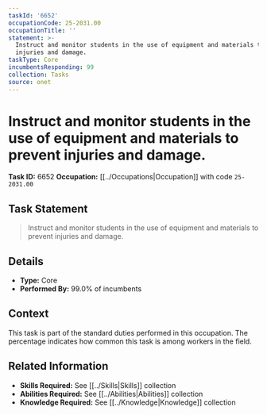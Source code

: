 ```yaml
---
taskId: '6652'
occupationCode: 25-2031.00
occupationTitle: ''
statement: >-
  Instruct and monitor students in the use of equipment and materials to prevent
  injuries and damage.
taskType: Core
incumbentsResponding: 99
collection: Tasks
source: onet
---
```

# Instruct and monitor students in the use of equipment and materials to prevent injuries and damage.

**Task ID:** 6652
**Occupation:** [[../Occupations|Occupation]] with code `25-2031.00`

## Task Statement

> Instruct and monitor students in the use of equipment and materials to prevent injuries and damage.

## Details

- **Type:** Core
- **Performed By:** 99.0% of incumbents

## Context

This task is part of the standard duties performed in this occupation. The percentage indicates how common this task is among workers in the field.

## Related Information

- **Skills Required:** See [[../Skills|Skills]] collection
- **Abilities Required:** See [[../Abilities|Abilities]] collection
- **Knowledge Required:** See [[../Knowledge|Knowledge]] collection

